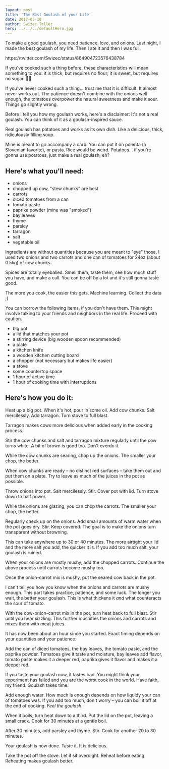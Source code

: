 ```yaml
---
layout: post
title: 'The Best Goulash of your Life'
date: 2017-05-18
author: Swizec Teller
hero: ../../../defaultHero.jpg
---
```

To make a good goulash, you need patience, love, and onions. Last night, I made the best goulash of my life. Then I ate it and then I was full.



https&#x3A;//twitter.com/Swizec/status/864904723576438784



If you've cooked such a thing before, these characteristics will mean something to you: it is thick, but requires no flour; it is sweet, but requires no sugar. 🙏🏻



If you've never cooked such a thing… trust me that it is difficult. It almost never works out. The patience doesn't combine with the onions well enough, the tomatoes overpower the natural sweetness and make it sour. Things go slightly wrong.



Before I tell you how my goulash works, here's a disclaimer: It's not a real goulash. You can think of it as a goulash-inspired sauce.



Real goulash has potatoes and works as its own dish. Like a delicious, thick, ridiculously filling soup.



Mine is meant to go accompany a carb. You can put it on polenta (a Slovenian favorite), or pasta. Rice would be weird. Potatoes… if you're gonna use potatoes, just make a real goulash, eh?



## Here's what you'll need:



- onions
- chopped up cow, "stew chunks" are best
- carrots
- diced tomatoes from a can
- tomato paste
- paprika powder (mine was "smoked")
- bay leaves
- thyme
- parsley
- tarragon
- salt
- vegetable oil



Ingredients are without quantities because you are meant to "eye" those. I used two onions and two carrots and one can of tomatoes for 24oz (about 0.5kg) of cow chunks.



Spices are totally eyeballed. Smell them, taste them, see how much stuff you have, and make a call. You can be off by a lot and it's still gonna taste good.



The more you cook, the easier this gets. Machine learning. Collect the data ;)



You can borrow the following items, if you don't have them. This might involve talking to your friends and neighbors in the real life. Proceed with caution.



- big pot
- a lid that matches your pot
- a stirring device (big wooden spoon recommended)
- a plate
- a kitchen knife
- a wooden kitchen cutting board
- a chopper (not necessary but makes life easier)
- a stove
- some countertop space
- 1 hour of active time
- 1 hour of cooking time with interruptions



## Here's how you do it:



Heat up a big pot. When it's hot, pour in some oil. Add cow chunks. Salt mercilessly. Add tarragon. Turn stove to full blast.



Tarragon makes cows more delicious when added early in the cooking process.



Stir the cow chunks and salt and tarragon mixture regularly until the cow turns white. A bit of brown is good too. Don't overdo it.



While the cow chunks are searing, chop up the onions. The smaller your chop, the better.



When cow chunks are ready – no distinct red surfaces – take them out and put them on a plate. Try to leave as much of the juices in the pot as possible.



Throw onions into pot. Salt mercilessly. Stir. Cover pot with lid. Turn stove down to half power.



While the onions are glazing, you can chop the carrots. The smaller your chop, the better.



Regularly check up on the onions. Add small amounts of warm water when the pot goes dry. Stir. Keep covered. The goal is to make the onions turn transparent without browning.



This can take anywhere up to 30 or 40 minutes. The more airtight your lid and the more salt you add, the quicker it is. If you add too much salt, your goulash is ruined.



When your onions are mostly mushy, add the chopped carrots. Continue the above process until carrots become mushy too.



Once the onion-carrot mix is mushy, put the seared cow back in the pot.



I can't tell you how you know when the onions and carrots are mushy enough. This part takes practice, patience, and some luck. The longer you wait, the better your goulash. This is what thickens it _and_ what counteracts the sour of tomato.



With the cow-onion-carrot mix in the pot, turn heat back to full blast. Stir until you hear sizzling. This further mushifies the onions and carrots and mixes them with meat juices.



It has now been about an hour since you started. Exact timing depends on your quantities and your patience.



Add the can of diced tomatoes, the bay leaves, the tomato paste, and the paprika powder. Tomatoes give it taste and moisture, bay leaves add flavor, tomato paste makes it a deeper red, paprika gives it flavor and makes it a deeper red.



If you taste your goulash now, it tastes bad. You might think your experiment has failed and you are the worst cook in the world. Have faith, my friend. Goulash takes time.



Add enough water. How much is enough depends on how liquidy your can of tomatoes was. If you add too much, don't worry – you can boil it off at the end of cooking. _Feel the goulash_.



When it boils, turn heat down to a third. Put the lid on the pot, leaving a small crack. Cook for 30 minutes at a gentle boil.



After 30 minutes, add parsley and thyme. Stir. Cook for another 20 to 30 minutes.



Your goulash is now done. Taste it. It is delicious.



Take the pot off the stove. Let it sit overnight. Reheat before eating. Reheating makes goulash better.